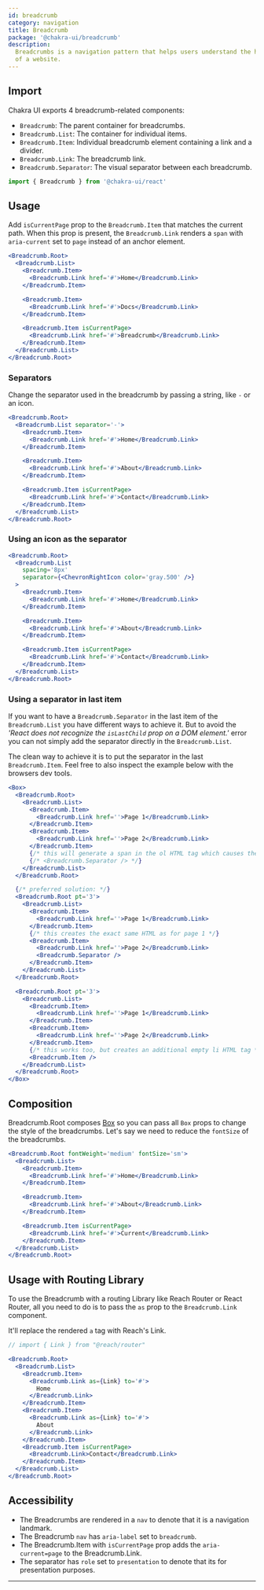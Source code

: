 ```yaml
---
id: breadcrumb
category: navigation
title: Breadcrumb
package: '@chakra-ui/breadcrumb'
description:
  Breadcrumbs is a navigation pattern that helps users understand the hierarchy
  of a website.
---
```


## Import

Chakra UI exports 4 breadcrumb-related components:

- `Breadcrumb`: The parent container for breadcrumbs.
- `Breadcrumb.List`: The container for individual items.
- `Breadcrumb.Item`: Individual breadcrumb element containing a link and a
  divider.
- `Breadcrumb.Link`: The breadcrumb link.
- `Breadcrumb.Separator`: The visual separator between each breadcrumb.

```js
import { Breadcrumb } from '@chakra-ui/react'
```

## Usage

Add `isCurrentPage` prop to the `Breadcrumb.Item` that matches the current path.
When this prop is present, the `Breadcrumb.Link` renders a `span` with
`aria-current` set to `page` instead of an anchor element.

```jsx
<Breadcrumb.Root>
  <Breadcrumb.List>
    <Breadcrumb.Item>
      <Breadcrumb.Link href='#'>Home</Breadcrumb.Link>
    </Breadcrumb.Item>

    <Breadcrumb.Item>
      <Breadcrumb.Link href='#'>Docs</Breadcrumb.Link>
    </Breadcrumb.Item>

    <Breadcrumb.Item isCurrentPage>
      <Breadcrumb.Link href='#'>Breadcrumb</Breadcrumb.Link>
    </Breadcrumb.Item>
  </Breadcrumb.List>
</Breadcrumb.Root>
```

### Separators

Change the separator used in the breadcrumb by passing a string, like `-` or an
icon.

```jsx
<Breadcrumb.Root>
  <Breadcrumb.List separator='-'>
    <Breadcrumb.Item>
      <Breadcrumb.Link href='#'>Home</Breadcrumb.Link>
    </Breadcrumb.Item>

    <Breadcrumb.Item>
      <Breadcrumb.Link href='#'>About</Breadcrumb.Link>
    </Breadcrumb.Item>

    <Breadcrumb.Item isCurrentPage>
      <Breadcrumb.Link href='#'>Contact</Breadcrumb.Link>
    </Breadcrumb.Item>
  </Breadcrumb.List>
</Breadcrumb.Root>
```

### Using an icon as the separator

```jsx
<Breadcrumb.Root>
  <Breadcrumb.List
    spacing='8px'
    separator={<ChevronRightIcon color='gray.500' />}
  >
    <Breadcrumb.Item>
      <Breadcrumb.Link href='#'>Home</Breadcrumb.Link>
    </Breadcrumb.Item>

    <Breadcrumb.Item>
      <Breadcrumb.Link href='#'>About</Breadcrumb.Link>
    </Breadcrumb.Item>

    <Breadcrumb.Item isCurrentPage>
      <Breadcrumb.Link href='#'>Contact</Breadcrumb.Link>
    </Breadcrumb.Item>
  </Breadcrumb.List>
</Breadcrumb.Root>
```

### Using a separator in last item

If you want to have a `Breadcrumb.Separator` in the last item of the
`Breadcrumb.List` you have different ways to achieve it. But to avoid the
_'React does not recognize the `isLastChild` prop on a DOM element.'_ error you
can not simply add the separator directly in the `Breadcrumb.List`.

The clean way to achieve it is to put the separator in the last
`Breadcrumb.Item`. Feel free to also inspect the example below with the browsers
dev tools.

```jsx
<Box>
  <Breadcrumb.Root>
    <Breadcrumb.List>
      <Breadcrumb.Item>
        <Breadcrumb.Link href=''>Page 1</Breadcrumb.Link>
      </Breadcrumb.Item>
      <Breadcrumb.Item>
        <Breadcrumb.Link href=''>Page 2</Breadcrumb.Link>
      </Breadcrumb.Item>
      {/* this will generate a span in the ol HTML tag which causes the error: */}
      {/* <Breadcrumb.Separator /> */}
    </Breadcrumb.List>
  </Breadcrumb.Root>

  {/* preferred solution: */}
  <Breadcrumb.Root pt='3'>
    <Breadcrumb.List>
      <Breadcrumb.Item>
        <Breadcrumb.Link href=''>Page 1</Breadcrumb.Link>
      </Breadcrumb.Item>
      {/* this creates the exact same HTML as for page 1 */}
      <Breadcrumb.Item>
        <Breadcrumb.Link href=''>Page 2</Breadcrumb.Link>
        <Breadcrumb.Separator />
      </Breadcrumb.Item>
    </Breadcrumb.List>
  </Breadcrumb.Root>

  <Breadcrumb.Root pt='3'>
    <Breadcrumb.List>
      <Breadcrumb.Item>
        <Breadcrumb.Link href=''>Page 1</Breadcrumb.Link>
      </Breadcrumb.Item>
      <Breadcrumb.Item>
        <Breadcrumb.Link href=''>Page 2</Breadcrumb.Link>
      </Breadcrumb.Item>
      {/* this works too, but creates an additional empty li HTML tag */}
      <Breadcrumb.Item />
    </Breadcrumb.List>
  </Breadcrumb.Root>
</Box>
```

## Composition

Breadcrumb.Root composes [Box](/docs/components/layout/box) so you can pass all
`Box` props to change the style of the breadcrumbs. Let's say we need to reduce
the `fontSize` of the breadcrumbs.

```jsx
<Breadcrumb.Root fontWeight='medium' fontSize='sm'>
  <Breadcrumb.List>
    <Breadcrumb.Item>
      <Breadcrumb.Link href='#'>Home</Breadcrumb.Link>
    </Breadcrumb.Item>

    <Breadcrumb.Item>
      <Breadcrumb.Link href='#'>About</Breadcrumb.Link>
    </Breadcrumb.Item>

    <Breadcrumb.Item isCurrentPage>
      <Breadcrumb.Link href='#'>Current</Breadcrumb.Link>
    </Breadcrumb.Item>
  </Breadcrumb.List>
</Breadcrumb.Root>
```

## Usage with Routing Library

To use the Breadcrumb with a routing Library like Reach Router or React Router,
all you need to do is to pass the `as` prop to the `Breadcrumb.Link` component.

It'll replace the rendered `a` tag with Reach's Link.

```jsx live=false
// import { Link } from "@reach/router"

<Breadcrumb.Root>
  <Breadcrumb.List>
    <Breadcrumb.Item>
      <Breadcrumb.Link as={Link} to='#'>
        Home
      </Breadcrumb.Link>
    </Breadcrumb.Item>
    <Breadcrumb.Item>
      <Breadcrumb.Link as={Link} to='#'>
        About
      </Breadcrumb.Link>
    </Breadcrumb.Item>
    <Breadcrumb.Item isCurrentPage>
      <Breadcrumb.Link>Contact</Breadcrumb.Link>
    </Breadcrumb.Item>
  </Breadcrumb.List>
</Breadcrumb.Root>
```

## Accessibility

- The Breadcrumbs are rendered in a `nav` to denote that it is a navigation
  landmark.
- The Breadcrumb `nav` has `aria-label` set to `breadcrumb`.
- The Breadcrumb.Item with `isCurrentPage` prop adds the `aria-current=page` to
  the Breadcrumb.Link.
- The separator has `role` set to `presentation` to denote that its for
  presentation purposes.

---
